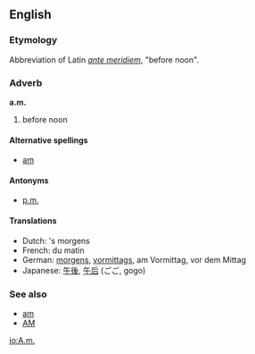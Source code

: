 ==English==
===Etymology===
Abbreviation of Latin ''[[ante meridiem]]'', "before noon".

===Adverb===<!-- probably also an adjective... -->
'''a.m.'''

# before noon

====Alternative spellings====
*[[am]]

====Antonyms====
*[[p.m.]]

====Translations====
*Dutch: 's morgens
*French: du matin<!-- wikify if it's idiomatic -->
*German: [[morgens]], [[vormittags]], am Vormittag, vor dem Mittag<!-- wikify any idiomatic phrases -->
*Japanese: [[午後]], [[午后]] (ごご, gogo)

===See also===
*[[am]]
*[[AM]]

[[io:A.m.]]